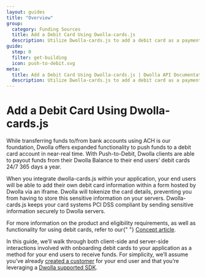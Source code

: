 ```yaml
---
layout: guides
title: "Overview"
group:
  category: Funding Sources
  title: Add a Debit Card Using Dwolla-cards.js
  description: Utilize Dwolla-cards.js to add a debit card as a payment account. Dwolla-cards.js is a JavaScript library used to securely submit tokenized information directly to Dwolla.
guide:
  step: 0
  filter: get-building
  icon: push-to-debit.svg
meta:
  title: Add a Debit Card Using Dwolla-cards.js | Dwolla API Documentation
  description: Utilize Dwolla-cards.js to add a debit card as a payment account. Dwolla-cards.js is a JavaScript library used to securely submit tokenized information directly to Dwolla.
---
```


# Add a Debit Card Using Dwolla-cards.js

While transferring funds to/from bank accounts using ACH is our foundation, Dwolla offers expanded functionality to push funds to a debit card account in near-real time. With Push-to-Debit, Dwolla clients are able to payout funds from their Dwolla Balance to their end users’ debit cards 24/7 365 days a year.

When you integrate dwolla-cards.js within your application, your end users will be able to add their own debit card information within a form hosted by Dwolla via an iframe. Dwolla will tokenize the card details, preventing you from having to store this sensitive information on your servers. Dwolla-cards.js keeps your card systems PCI DSS compliant by sending sensitive information securely to Dwolla servers.

<AlertBar variation="info">
  For more information on the product and eligibility requirements, as well as
  functionality for using debit cards, refer to our{" "}
  <a href="/concepts/debit-cards">Concept article</a>.
</AlertBar>

In this guide, we’ll walk through both client-side and server-side interactions involved with onboarding debit cards to your application as a method for your end users to receive funds. For simplicity, we’ll assume you’ve already [created a customer](https://developers.dwolla.com/api-reference/#create-a-customer) for your end user and that you’re leveraging a [Dwolla supported SDK](https://developers.dwolla.com/sdks-tools).
